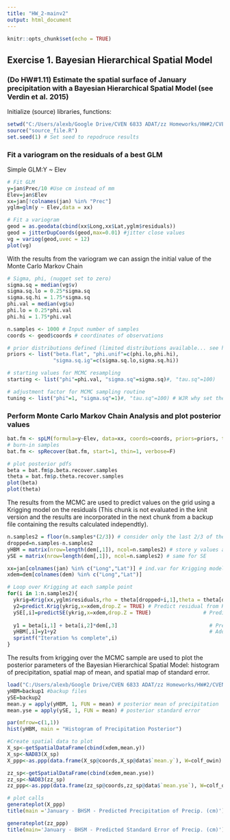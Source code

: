 ```yaml
---
title: "HW_2-mainv2"
output: html_document
---
```


```r
knitr::opts_chunk$set(echo = TRUE)
```

## Exercise 1. Bayesian Hierarchical Spatial Model
### (Do HW#1.11) Estimate the spatial surface of January precipitation with a Bayesian Hierarchical Spatial Model (see Verdin et al. 2015)

Initialize (source) libraries, functions:
```r
setwd("C:/Users/alexb/Google Drive/CVEN 6833 ADAT/zz Homeworks/HW#2/CVEN6833-HW-2")
source("source_file.R")
set.seed(1) # Set seed to repodruce results
```

### Fit a variogram on the residuals of a best GLM
Simple GLM:Y ~ Elev

```r

# Fit GLM
y=jan$Prec/10 #Use cm instead of mm
Elev=jan$Elev
xx=jan[!colnames(jan) %in% "Prec"]
yglm=glm(y ~ Elev,data = xx)

# Fit a variogram 
geod = as.geodata(cbind(xx$Long,xx$Lat,yglm$residuals))
geod = jitterDupCoords(geod,max=0.01) #jitter close values
vg = variog(geod,uvec = 12)
plot(vg)

```

With the results from the variogram we can assign the initial value of the Monte Carlo Markov Chain
```r
# Sigma, phi, (nugget set to zero)
sigma.sq = median(vg$v)
sigma.sq.lo = 0.25*sigma.sq
sigma.sq.hi = 1.75*sigma.sq
phi.val = median(vg$u) 
phi.lo = 0.25*phi.val
phi.hi = 1.75*phi.val

n.samples <- 1000 # Input number of samples
coords <- geod$coords # coordinates of observations

# prior distributions defined (limited distributions available... see help(spLM)
priors <- list("beta.flat", "phi.unif"=c(phi.lo,phi.hi),
               "sigma.sq.ig"=c(sigma.sq.lo,sigma.sq.hi))

# starting values for MCMC resampling
starting <- list("phi"=phi.val, "sigma.sq"=sigma.sq)#, "tau.sq"=100)

# adjustment factor for MCMC sampling routine
tuning <- list("phi"=1, "sigma.sq"=1)#, "tau.sq"=100) # WJR why set these to 1??
```

### Perform Monte Carlo Markov Chain Analysis and plot posterior values

```r
bat.fm <- spLM(formula=y~Elev, data=xx, coords=coords, priors=priors, tuning=tuning, starting=starting, cov.model = "exponential", n.samples = n.samples, verbose = FALSE, n.report = 1000)
# burn-in samples
bat.fm <- spRecover(bat.fm, start=1, thin=1, verbose=F)

# plot posterior pdfs
beta = bat.fm$p.beta.recover.samples
theta = bat.fm$p.theta.recover.samples
plot(beta)
plot(theta)
```
The results from the MCMC are used to predict values on the grid using a Krigging model on the residuals (This chunk is not evaluated in the knit version and the results are incorporated in the next chunk from a backup file containing the results calculated independtly).

```r
n.samples2 = floor(n.samples*(2/3)) # consider only the last 2/3 of the MCMC simulations
dropped=n.samples-n.samples2
yHBM = matrix(nrow=length(dem[,1]), ncol=n.samples2) # store y values at each dem point for each sample
ySE = matrix(nrow=length(dem[,1]), ncol=n.samples2) # same for SE

xx=jan[colnames(jan) %in% c("Long","Lat")] # ind.var for Krigging model
xdem=dem[colnames(dem) %in% c("Long","Lat")]

# Loop over Krigging at each sample point
for(i in 1:n.samples2){
  ykrig=Krig(xx,yglm$residuals,rho = theta[dropped+i,1],theta = theta[dropped+i,2],m = 1)    # Krig model
  y2=predict.Krig(ykrig,x=xdem,drop.Z = TRUE) # Predict residual from Krig at DEM locations
  ySE[,i]=predictSE(ykrig,x=xdem,drop.Z = TRUE)                 # Predict SE of Krig at DEM 
  
  y1 = beta[i,1] + beta[i,2]*dem[,3]                              # Predict y from MCMC
  yHBM[,i]=y1+y2                                                  # Add MCMC and residuals
  sprintf("Iteration %s complete",i)
}
```
The results from krigging over the MCMC sample are used to plot the posterior parameters of the Bayesian Hierarchical Spatial Model: histogram of precipitation, spatial map of mean, and spatial map of standard error.

```r
load("C:/Users/alexb/Google Drive/CVEN 6833 ADAT/zz Homeworks/HW#2/CVEN6833-HW-2/backupv2.RData")
yHBM=backup1 #backup files
ySE=backup2
mean.y = apply(yHBM, 1, FUN = mean) # posterior mean of precipitation
mean.yse = apply(ySE, 1, FUN = mean) # posterior standard error

par(mfrow=c(1,1))
hist(yHBM, main = "Histogram of Precipitation Posterior")

#Create spatial data to plot
X_sp<-getSpatialDataFrame(cbind(xdem,mean.y))
X_sp<-NAD83(X_sp)
X_ppp<-as.ppp(data.frame(X_sp@coords,X_sp@data$`mean.y`), W=colf_owin)

zz_sp<-getSpatialDataFrame(cbind(xdem,mean.yse))
zz_sp<-NAD83(zz_sp)
zz_ppp<-as.ppp(data.frame(zz_sp@coords,zz_sp@data$`mean.yse`), W=colf_owin)

# plot calls
generateplot(X_ppp)
title(main ='January - BHSM - Predicted Precipitation of Precip. (cm)')

generateplot(zz_ppp)
title(main='January - BHSM - Predicted Standard Error of Precip. (cm)')
```

